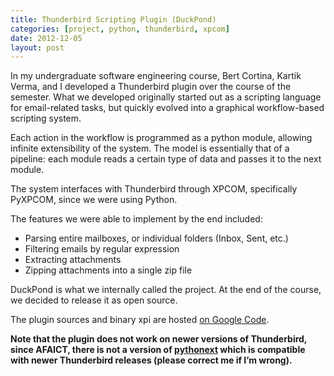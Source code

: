 ```yaml
---
title: Thunderbird Scripting Plugin (DuckPond)
categories: [project, python, thunderbird, xpcom]
date: 2012-12-05
layout: post
---
```


In my undergraduate software engineering course, Bert Cortina, Kartik Verma,
and I developed a Thunderbird plugin over the course of the semester. What we
developed originally started out as a scripting language for email-related
tasks, but quickly evolved into a graphical workflow-based scripting system.

Each action in the workflow is programmed as a python module, allowing
infinite extensibility of the system. The model is essentially that of a
pipeline: each module reads a certain type of data and passes it to the next
module.

The system interfaces with Thunderbird through XPCOM, specifically PyXPCOM,
since we were using Python.

The features we were able to implement by the end included:

 - Parsing entire mailboxes, or individual folders (Inbox, Sent, etc.)
 - Filtering emails by regular expression
 - Extracting attachments
 - Zipping attachments into a single zip file

DuckPond is what we internally called the project. At the end of the course,
we decided to release it as open source.

The plugin sources and binary xpi are hosted [on Google Code][tbscript].

**Note that the plugin does not work on newer versions of Thunderbird, since
AFAICT, there is not a version of [pythonext] which is compatible with newer
Thunderbird releases (please correct me if I'm wrong).**

[tbscript]: http://code.google.com/p/tbscript-plugin/
[pythonext]: http://code.google.com/p/pythonext/
